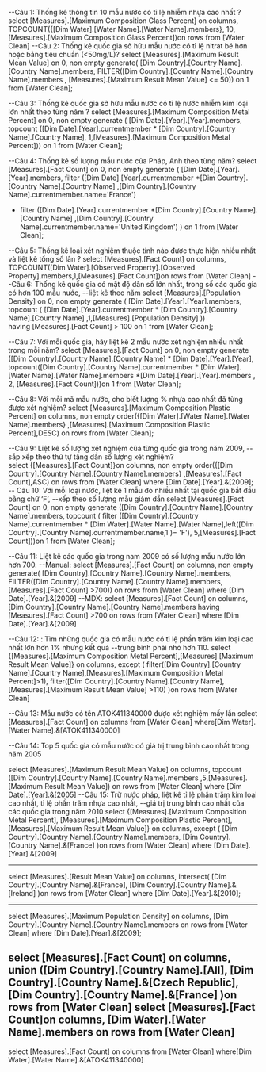 ﻿
--Câu 1: Thống kê thông tin 10 mẫu nước có tỉ lệ nhiễm nhựa cao nhất ?
select [Measures].[Maximum Composition Glass Percent] on columns,
TOPCOUNT({[Dim Water].[Water Name].[Water Name].members},
10,[Measures].[Maximum Composition Glass Percent])on rows
from [Water Clean]
--Câu 2: Thống kê quốc gia sở hữu mẫu nước có tỉ lệ nitrat bé hơn hoặc bằng tiêu chuẩn (<50mg/L)?
select [Measures].[Maximum Result Mean Value]  on 0,
non empty generate( [Dim Country].[Country Name].[Country Name].members,
FILTER([Dim Country].[Country Name].[Country Name].members , [Measures].[Maximum Result Mean Value] <= 50)) on 1
from [Water Clean];

--Câu 3: Thống kê quốc gia sở hữu mẫu nước có tỉ lệ nước nhiễm kim loại lớn nhất theo từng năm ?
select [Measures].[Maximum Composition Metal Percent] on 0,
non empty generate ( [Dim Date].[Year].[Year].members,
topcount ([Dim Date].[Year].currentmember * [Dim Country].[Country Name].[Country Name], 1,[Measures].[Maximum Composition Metal Percent])) on 1
from [Water Clean];

--Câu 4: Thống kê số lượng mẫu nước của Pháp, Anh theo từng năm?
select [Measures].[Fact Count] on 0,
non empty generate ( [Dim Date].[Year].[Year].members,
filter ([Dim Date].[Year].currentmember *[Dim Country].[Country Name].[Country Name] ,[Dim Country].[Country Name].currentmember.name='France') 
+ filter ([Dim Date].[Year].currentmember *[Dim Country].[Country Name].[Country Name] ,[Dim Country].[Country Name].currentmember.name='United Kingdom') 
) on 1
from [Water Clean];

--Câu 5: Thống kê loại xét nghiệm thuộc tính nào được thực hiện nhiều nhất và liệt kê tổng số lần ?
select [Measures].[Fact Count] on columns,
TOPCOUNT([Dim Water].[Observed Property].[Observed Property].members,1,[Measures].[Fact Count])on rows
from [Water Clean]
--Câu 6: Thống kê quốc gia có mật độ dân số lớn nhất, trong số các quốc gia có hơn 100 mẫu nước,
--liệt kê theo năm
select [Measures].[Population Density] on 0,
	non empty generate ( [Dim Date].[Year].[Year].members,
	topcount ( 
[Dim Date].[Year].currentmember * [Dim Country].[Country Name].[Country Name] ,1,[Measures].[Population Density]  ))	
		having [Measures].[Fact Count] > 100 on 1
from [Water Clean];

--Câu 7: Với mỗi quốc gia, hãy liệt kê 2 mẫu nước xét nghiệm nhiều nhất trong mỗi năm?
select [Measures].[Fact Count] on 0,
non empty generate ([Dim Country].[Country Name].[Country Name] * [Dim Date].[Year].[Year],
topcount([Dim Country].[Country Name].currentmember *
[Dim Water].[Water Name].[Water Name].members *[Dim Date].[Year].[Year].members ,
2, [Measures].[Fact Count]))on 1
from [Water Clean];

--Câu 8: Với mỗi mã mẫu nước, cho biết lượng % nhựa cao nhất đã từng được xét nghiệm? 
select [Measures].[Maximum Composition Plastic Percent] on columns,
non empty order({[Dim Water].[Water Name].[Water Name].members}
,[Measures].[Maximum Composition Plastic Percent],DESC) on rows
from [Water Clean];

--Câu 9: Liệt kê số lượng xét nghiệm của từng quốc gia trong năm 2009, 
--sắp xếp theo thứ tự tăng dần số lượng xét nghiệm?  
select {[Measures].[Fact Count]}on columns,
non empty order({[Dim Country].[Country Name].[Country Name].members}
,[Measures].[Fact Count],ASC) on rows
from [Water Clean]
where [Dim Date].[Year].&[2009]; 
 -- Câu 10: Với mỗi loại nước, liệt kê 1 mẫu đo nhiều nhất tại quốc gia bắt đầu bằng chữ ‘F’, 
 --xếp theo số lượng mẫu giảm dần
 select [Measures].[Fact Count] on 0,
 non empty generate ([Dim Country].[Country Name].[Country Name].members,
topcount ( 
filter ([Dim Country].[Country Name].currentmember * [Dim Water].[Water Name].[Water Name],left([Dim Country].[Country Name].currentmember.name,1 )= 'F'),
		5,[Measures].[Fact Count]))on 1
from [Water Clean];


 --Câu 11: Liệt kê các quốc gia trong nam 2009 có số lượng mẫu nước lớn hơn 700.
 --Manual:
 select [Measures].[Fact Count] on columns,
 non empty generate( [Dim Country].[Country Name].[Country Name].members,
FILTER([Dim Country].[Country Name].[Country Name].members, [Measures].[Fact Count] >700)) on rows
from [Water Clean]
where [Dim Date].[Year].&[2009]
--MDX:
select [Measures].[Fact Count] on columns,
[Dim Country].[Country Name].[Country Name].members 
having  [Measures].[Fact Count] >700  on rows
from [Water Clean]
where [Dim Date].[Year].&[2009]


 --Câu 12:  :  Tìm những quốc gia có mẫu nước có tỉ lệ phần trăm kim loại cao nhất lớn hơn 1% nhưng kết quả
 --trung bình phải nhỏ hơn 110.
 select {[Measures].[Maximum Composition Metal Percent],[Measures].[Maximum Result Mean Value]} on columns,
except (
filter([Dim Country].[Country Name].[Country Name],[Measures].[Maximum Composition Metal Percent]>1),
filter([Dim Country].[Country Name].[Country Name],[Measures].[Maximum Result Mean Value] >110)
)on rows
from [Water Clean]


--Câu 13: Mẫu nước có tên ATOK411340000 được xét nghiệm mấy lần
select [Measures].[Fact Count] on columns
from [Water Clean]
where[Dim Water].[Water Name].&[ATOK411340000]


--Câu 14: Top 5 quốc gia có mẫu nước có giá trị trung bình cao nhất trong năm 2005

select [Measures].[Maximum Result Mean Value] on columns,
topcount ([Dim Country].[Country Name].[Country Name].members ,5,[Measures].[Maximum Result Mean Value]) on rows
from [Water Clean]
where [Dim Date].[Year].&[2005]
--Câu 15: Trừ nước pháp, liệt kê tỉ lệ phần trăm kim loại cao nhất, tỉ lệ phần trăm nhựa cao nhất, 
--giá trị trung bình cao nhất của các quốc gia trong năm 2010 
select {[Measures].[Maximum Composition Metal Percent],
[Measures].[Maximum Composition Plastic Percent],
[Measures].[Maximum Result Mean Value]} on columns,
except (
[Dim Country].[Country Name].[Country Name].members,
[Dim Country].[Country Name].&[France]
)on rows
from [Water Clean]
where [Dim Date].[Year].&[2009]




---------------------------------------------------------
 select [Measures].[Result Mean Value] on columns,
intersect(
[Dim Country].[Country Name].&[France],
[Dim Country].[Country Name].&[Ireland]
)on rows
 from [Water Clean]
  where [Dim Date].[Year].&[2010];



-------------------------------------------
 select [Measures].[Maximum Population Density] on columns,
[Dim Country].[Country Name].[Country Name].members on rows
 from [Water Clean]
  where [Dim Date].[Year].&[2009];
  
select [Measures].[Fact Count] on columns,
union
([Dim Country].[Country Name].[All],
[Dim Country].[Country Name].&[Czech Republic],
[Dim Country].[Country Name].&[France]
)on rows
from [Water Clean]
select [Measures].[Fact Count]on columns,
[Dim Water].[Water Name].members on rows
from [Water Clean]
---------------------------------------------

select [Measures].[Fact Count] on columns
from [Water Clean]
where[Dim Water].[Water Name].&[ATOK411340000]

